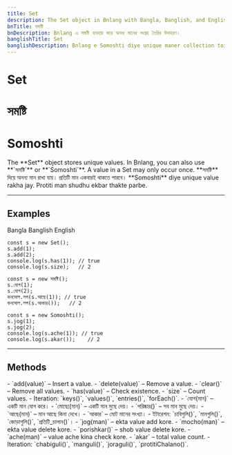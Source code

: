 ```yaml
---
title: Set
description: The Set object in Bnlang with Bangla, Banglish, and English usage for unique collections.
bnTitle: সমষ্টি
bnDescription: Bnlang এ সমষ্টি ব্যবহার করে অনন্য মানের সংগ্রহ তৈরির উদাহরণ।
banglishTitle: Set
banglishDescription: Bnlang e Somoshti diye unique maner collection toiri kora.
---
```


# <I18nEnglish>Set</I18nEnglish>
# <I18nBangla>সমষ্টি</I18nBangla>
# <I18nBanglish>Somoshti</I18nBanglish>

<I18nEnglish>
The **Set** object stores unique values. In Bnlang, you can also use **`সমষ্টি`** or **`Somoshti`**. A value in a Set may only occur once.
</I18nEnglish>

<I18nBangla>
**সমষ্টি** দিয়ে অনন্য মান রাখা যায়। প্রতিটি মান একবারই থাকতে পারবে।
</I18nBangla>

<I18nBanglish>
**Somoshti** diye unique value rakha jay. Protiti man shudhu ekbar thakte parbe.
</I18nBanglish>

---

## Examples

<Tabs defaultValue="bangla" className="w-full">
  <TabsList>
    <TabsTrigger value="bangla">Bangla</TabsTrigger>
    <TabsTrigger value="banglish">Banglish</TabsTrigger>
    <TabsTrigger value="english">English</TabsTrigger>
  </TabsList>

  <TabsContent value="english">

```bnl
const s = new Set();
s.add(1);
s.add(2);
console.log(s.has(1)); // true
console.log(s.size);   // 2
```
  </TabsContent>

  <TabsContent value="bangla">

```bnl
const s = new সমষ্টি();
s.যোগ(1);
s.যোগ(2);
কনসোল.লগ(s.আছে(1)); // true
কনসোল.লগ(s.আকার());   // 2
```
  </TabsContent>

  <TabsContent value="banglish">

```bnl
const s = new Somoshti();
s.jog(1);
s.jog(2);
console.log(s.ache(1)); // true
console.log(s.akar());    // 2
```
  </TabsContent>
</Tabs>

---

## Methods

<I18nEnglish>
- `add(value)` – Insert a value.
- `delete(value)` – Remove a value.
- `clear()` – Remove all values.
- `has(value)` – Check existence.
- `size` – Count values.
- Iteration: `keys()`, `values()`, `entries()`, `forEach()`.
</I18nEnglish>

<I18nBangla>
- `যোগ(মান)` – একটি মান যোগ করে।
- `মোছো(মান)` – একটি মান মুছে দেয়।
- `পরিষ্কার()` – সব মান মুছে দেয়।
- `আছে(মান)` – মান আছে কিনা দেখে।
- `আকার` – মোট মানের সংখ্যা।
- ইটারেশন: `চাবিগুলি()`, `মানগুলি()`, `জোড়াগুলি()`, `প্রতিটি_চালান()`।
</I18nBangla>

<I18nBanglish>
- `jog(man)` – ekta value add kore.
- `mocho(man)` – ekta value delete kore.
- `porishkar()` – shob value delete kore.
- `ache(man)` – value ache kina check kore.
- `akar` – total value count.
- Iteration: `chabiguli()`, `manguli()`, `joraguli()`, `protitiChalano()`.
</I18nBanglish>
